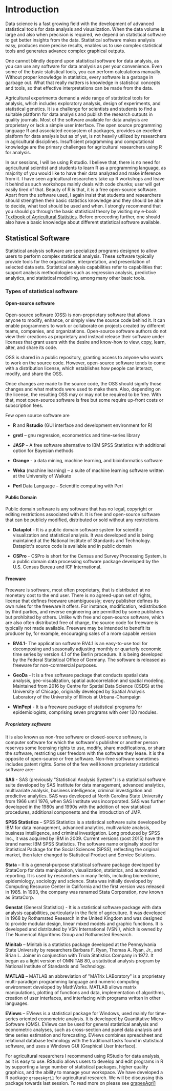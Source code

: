 # Introduction  
Data science is a fast growing field with the development of advanced
statistical tools for data analysis and visualization. When the data
volume is large and also when precision is required, we depend on
statistical software to get better insights from the data. Statistical
software makes analysis easy, produces more precise results, enables us
to use complex statistical tools and generates advance complex graphical
outputs.

One cannot blindly depend upon statistical software for data analysis,
as you can use any software for data analysis as per your convenience.
Even some of the basic statistical tools, you can perform calculations
manually. Without proper knowledge in statistics, every software is a
garbage in garbage out. What that really matters is knowledge in
statistical concepts and tools, so that effective interpretations can be
made from the data.

Agricultural experiments demand a wide range of statistical tools for
analysis, which includes exploratory analysis, design of experiments,
and statistical genetics. It is a challenge for scientists and students
to find a suitable platform for data analysis and publish the research
outputs in quality journals. Most of the software available for data
analysis are proprietary or lack a simple user interface. The open
source programming language R and associated ecosystem of packages,
provides an excellent platform for data analysis but as of yet, is not
heavily utilized by researchers in agricultural disciplines.
Insufficient programming and computational knowledge are the primary
challenges for agricultural researchers using R for analysis.

In our sessions, I will be using R studio. I believe that, there is no
need for agricultural scientist and students to learn R as a programming
language, as majority of you would like to have their data analyzed and
make inference from it. I have seen agricultural researchers take up R
workshops and leave it behind as such workshops mainly deals with code
chunks; user will get easily tired of that. Beauty of R is that, it is a
free open-source software. Apart from the software used, I again insist
that students and researchers should strengthen their basic statistics
knowledge and they should be able to decide, what tool should be used
and when. I strongly recommend that you should go through the basic
statistical theory by visiting my e-book [Textbook of Agricultural Statistics](https://kaumelon.github.io/stat3202/). Before proceeding further, one
should also have a basic knowledge about different statistical software
available.

## Statistical Software

Statistical analysis software are specialized programs designed to allow
users to perform complex statistical analysis. These software typically
provide tools for the organization, interpretation, and presentation of
selected data sets. Statistical analysis capabilities refer to
capabilities that support analysis methodologies such as regression
analysis, predictive analytics, and statistical modelling, among many
other basic tools.

### Types of statistical software

#### Open-source software

Open-source software (OSS) is non-proprietary software that allows
anyone to modify, enhance, or simply view the source code behind it. It
can enable programmers to work or collaborate on projects created by
different teams, companies, and organizations. Open-source software
authors do not view their creations as proprietary and instead release
their software under licenses that grant users with the desire and
know-how to view, copy, learn, alter, and share its code.

OSS is shared in a public repository, granting access to anyone who
wants to work on the source code. However, open-source software tends to
come with a distribution license, which establishes how people can
interact, modify, and share the OSS.

Once changes are made to the source code, the OSS should signify those
changes and what methods were used to make them. Also, depending on the
license, the resulting OSS may or may not be required to be free. With
that, most open-source software is free but some require up-front costs
or subscription fees.

Few open source software are

-   **R** and **Rstudio** (GUI interface and development environment for R)

-   **gretl** -- gnu regression, econometrics and time-series library

-   **JASP** -- A free software alternative to IBM SPSS Statistics with
    additional option for Bayesian methods

-   **Orange** - a data mining, machine learning, and bioinformatics
    software

-   **Weka** (machine learning) -- a suite of machine learning software
    written at the University of Waikato

-   **Perl** Data Language -- Scientific computing with Perl

#### Public Domain

Public domain software is any software that has no legal, copyright or
editing restrictions associated with it. It is free and open-source
software that can be publicly modified, distributed or sold without any
restrictions.

-   **Dataplot** - It is a public domain software system for scientific
    visualization and statistical analysis. It was developed and is
    being maintained at the National Institute of Standards and
    Technology. Dataplot\'s source code is available and in public
    domain

-   **CSPro** - CSPro is short for the Census and Survey Processing System,
    is a public domain data processing software package developed by the
    U.S. Census Bureau and ICF International.

#### Freeware

Freeware is software, most often proprietary, that is distributed at no
monetary cost to the end user. There is no agreed-upon set of rights,
license that defines freeware unambiguously; every publisher defines its
own rules for the freeware it offers. For instance, modification,
redistribution by third parties, and reverse engineering are permitted
by some publishers but prohibited by others. Unlike with free and
open-source software, which are also often distributed free of charge,
the source code for freeware is typically not made available. Freeware
may be intended to benefit its producer by, for example, encouraging
sales of a more capable version

-   **BV4.1**- The application software BV4.1 is an easy-to-use tool for
    decomposing and seasonally adjusting monthly or quarterly economic
    time series by version 4.1 of the Berlin procedure. It is being
    developed by the Federal Statistical Office of Germany. The software
    is released as freeware for non-commercial purposes.

-   **GeoDa** - It is a free software package that conducts spatial data
    analysis, geo-visualization, spatial autocorrelation and spatial
    modeling. Maintained from 2016 by Centre for Spatial Data Science
    (CSDS) at the University of Chicago, originally developed by Spatial
    Analysis Laboratory of the University of Illinois at
    Urbana-Champaign

-   **WinPepi** - It is a freeware package of statistical programs for
    epidemiologists, comprising seven programs with over 120 modules.

##### Proprietary software

It is also known as non-free software or closed-source software, is
computer software for which the software\'s publisher or another person
reserves some licensing rights to use, modify, share modifications, or
share the software, restricting user freedom with the software they
lease. It is the opposite of open-source or free software. Non-free
software sometimes includes patent rights. Some of the few well known
proprietary statistical software are:-

**SAS** - SAS (previously \"Statistical Analysis System\") is a statistical
software suite developed by SAS Institute for data management, advanced
analytics, multivariate analysis, business intelligence, criminal
investigation and predictive analytics. SAS was developed at North
Carolina State University from 1966 until 1976, when SAS Institute was
incorporated. SAS was further developed in the 1980s and 1990s with the
addition of new statistical procedures, additional components and the
introduction of JMP.

**SPSS Statistics** -- SPSS Statistics is a statistical software suite
developed by IBM for data management, advanced analytics, multivariate
analysis, business intelligence, and criminal investigation. Long
produced by SPSS Inc., it was acquired by IBM in 2009. Current versions
(post 2015) have the brand name: IBM SPSS Statistics. The software name
originally stood for Statistical Package for the Social Sciences (SPSS),
reflecting the original market, then later changed to Statistical
Product and Service Solutions.

**Stata** -- It is a general-purpose statistical software package developed
by StataCorp for data manipulation, visualization, statistics, and
automated reporting. It is used by researchers in many fields, including
biomedicine, epidemiology, sociology and science. Stata was initially
developed by Computing Resource Center in California and the first
version was released in 1985. In 1993, the company was renamed Stata
Corporation, now known as StataCorp.

**Genstat** (General Statistics) - It is a statistical software package with
data analysis capabilities, particularly in the field of agriculture. It
was developed in 1968 by Rothamsted Research in the United Kingdom and
was designed to provide modular design, linear mixed models and graphic
functions. It is developed and distributed by VSN International (VSNi),
which is owned by The Numerical Algorithms Group and Rothamsted
Research.

**Minitab** -- Minitab is a statistics package developed at the Pennsylvania
State University by researchers Barbara F. Ryan, Thomas A. Ryan, Jr.,
and Brian L. Joiner in conjunction with Triola Statistics Company in
1972. It began as a light version of OMNITAB 80, a statistical analysis
program by National Institute of Standards and Technology.

**MATLAB** -- MATLAB an abbreviation of \"MATrix LABoratory\" is a
proprietary multi-paradigm programming language and numeric computing
environment developed by MathWorks. MATLAB allows matrix manipulations,
plotting of functions and data, implementation of algorithms, creation
of user interfaces, and interfacing with programs written in other
languages.

**EViews** -- EViews is a statistical package for Windows, used mainly for
time-series oriented econometric analysis. It is developed by
Quantitative Micro Software (QMS). EViews can be used for general
statistical analysis and econometric analyses, such as cross-section and
panel data analysis and time series estimation and forecasting. EViews
combines spreadsheet and relational database technology with the
traditional tasks found in statistical software, and uses a Windows GUI
(Graphical User Interface).

For agricultural researchers I recommend using RStudio for data
analysis, as it is easy to use. RStudio allows users to develop and edit
programs in R by supporting a large number of statistical packages,
higher quality graphics, and the ability to manage your workspace. We have developed a R package `grapesAgri1` for agricultural research. We will be discussing this package towards last session. To read more on please see [grapesAgri1](https://joss.theoj.org/papers/10.21105/joss.03437)